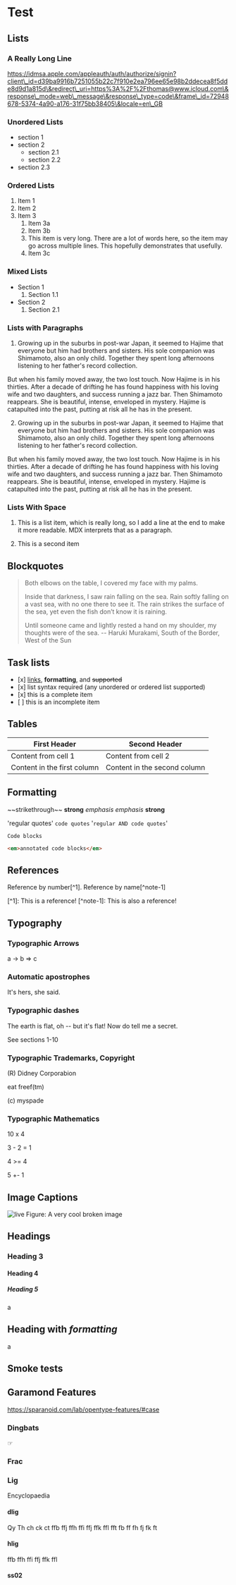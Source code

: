 ---
---

# Test

## Lists

### A Really Long Line

https://idmsa.apple.com/appleauth/auth/authorize/signin?client\_id=d39ba9916b7251055b22c7f910e2ea796ee65e98b2ddecea8f5dde8d9d1a815d\&redirect\_uri=https%3A%2F%2Fthomas@www.icloud.com\&response\_mode=web\_message\&response\_type=code\&frame\_id=72948678-5374-4a90-a176-31f75bb38405\&locale=en\_GB

### Unordered Lists

-   section 1
-   section 2
    -   section 2.1
    -   section 2.2
-   section 2.3

### Ordered Lists

1.  Item 1
2.  Item 2
3.  Item 3
    1.  Item 3a
    2.  Item 3b
    3.  This item is very long. There are a lot of words here, so the item may go across multiple lines. This hopefully demonstrates that usefully.
    4.  Item 3c

### Mixed Lists

-   Section 1
    1.  Section 1.1
-   Section 2
    1.  Section 2.1

### Lists with Paragraphs

1.  Growing up in the suburbs in post-war Japan, it seemed to Hajime that everyone but him had brothers and sisters. His sole companion was Shimamoto, also an only child. Together they spent long afternoons listening to her father's record collection.

But when his family moved away, the two lost touch. Now Hajime is in his thirties. After a decade of drifting he has found happiness with his loving wife and two daughters, and success running a jazz bar. Then Shimamoto reappears. She is beautiful, intense, enveloped in mystery. Hajime is catapulted into the past, putting at risk all he has in the present.

2.  Growing up in the suburbs in post-war Japan, it seemed to Hajime that everyone but him had brothers and sisters. His sole companion was Shimamoto, also an only child. Together they spent long afternoons listening to her father's record collection.

But when his family moved away, the two lost touch. Now Hajime is in his thirties. After a decade of drifting he has found happiness with his loving wife and two daughters, and success running a jazz bar. Then Shimamoto reappears. She is beautiful, intense, enveloped in mystery. Hajime is catapulted into the past, putting at risk all he has in the present.

### Lists With Space

1.  This is a list item, which is really long, so I add a line at the end to make it more readable. MDX interprets that as a paragraph.

2.  This is a second item

## Blockquotes

> Both elbows on the table, I covered my face with my palms.
>
> Inside that darkness, I saw rain falling on the sea. Rain softly falling on a vast sea, with no one there to see it. The rain strikes the surface of the sea, yet even the fish don’t know it is raining.
>
> Until someone came and lightly rested a hand on my shoulder, my thoughts were of the sea.
> \-- Haruki Murakami, South of the Border, West of the Sun

## Task lists

-   \[x] [links](), **formatting**, and <del /> supported
-   \[x] list syntax required (any unordered or ordered list supported)
-   \[x] this is a complete item
-   \[ ] this is an incomplete item

## Tables

| First Header                | Second Header                |
| --------------------------- | ---------------------------- |
| Content from cell 1         | Content from cell 2          |
| Content in the first column | Content in the second column |

## Formatting

\~~strikethrough~~ **strong** _emphasis_ _emphasis_ **strong**

'regular quotes' `code quotes` '`regular AND code quotes`'

```
Code blocks
```

```HTML
<em>annotated code blocks</em>
```

## References

Reference by number\[^1]. Reference by name\[^note-1]

\[^1]: This is a reference!
\[^note-1]: This is also a reference!

## Typography

### Typographic Arrows

a -> b => c

### Automatic apostrophes

It's hers, she said.

### Typographic dashes

The earth is flat, oh -- but it's flat! Now do tell me a secret.

See sections 1-10

### Typographic Trademarks, Copyright

(R) Didney Corporabion

eat freef(tm)

(c) myspade

### Typographic Mathematics

10 x 4

3 - 2 = 1

4 >= 4

5 +- 1

## Image Captions

![live]()
Figure: A very cool broken image

## Headings

### Heading 3

#### Heading 4

##### Heading 5

a

## Heading with _formatting_

a

## Smoke tests

## Garamond Features

https://sparanoid.com/lab/opentype-features/#case

### Dingbats

☞

### Frac

<frac />

### Lig

Encyclopaedia

#### dlig

Qy Th ch ck ct ffb ffj ffh ffi ffj ffk ffl fft fb ff fh fj fk ft

#### hlig

ffb ffh ffi ffj ffk ffl

#### ss02

[^2]: https://www.youtube.com/watch?v=77nYiyLItUE
